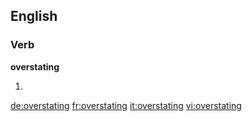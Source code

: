 ==English==

===Verb===
'''overstating'''

# {{present participle of|overstate}}

[[de:overstating]]
[[fr:overstating]]
[[it:overstating]]
[[vi:overstating]]